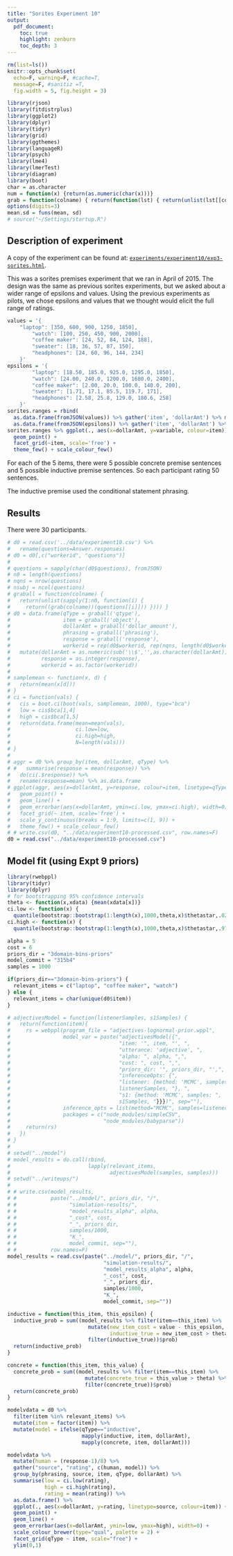 ```yaml
---
title: "Sorites Experiment 10"
output:
  pdf_document:
    toc: true
    highlight: zenburn
    toc_depth: 3
---
```


```r
rm(list=ls())
knitr::opts_chunk$set(
  echo=F, warning=F, #cache=T, 
  message=F, #sanitiz =T, 
  fig.width = 5, fig.height = 3)
```

```r
library(rjson)
library(fitdistrplus)
library(ggplot2)
library(dplyr)
library(tidyr)
library(grid)
library(ggthemes)
library(languageR)
library(psych)
library(lme4)
library(lmerTest)
library(diagram)
library(boot)
char = as.character
num = function(x) {return(as.numeric(char(x)))}
grab = function(colname) { return(function(lst) { return(unlist(lst[[colname]])) }) }
options(digits=3)
mean.sd = funs(mean, sd)
# source("~/Settings/startup.R")
```

## Description of experiment

A copy of the experiment can be found at: [`experiments/experiment10/exp3-sorites.html`](../experiments/experiment10/exp3-sorites.html).

This was a sorites premises experiment that we ran in April of 2015. The design was the same as previous sorites experiments, but we asked about a wider range of epsilons and values. Using the previous experiments as pilots, we chose epsilons and values that we thought would elicit the full range of ratings.

```r
values = '{
  	"laptop": [350, 600, 900, 1250, 1850],
		"watch": [100, 250, 450, 900, 2000],
		"coffee maker": [24, 52, 84, 124, 188],
		"sweater": [18, 36, 57, 87, 150],
		"headphones": [24, 60, 96, 144, 234]
	}'
epsilons = '{
		"laptop": [18.50, 185.0, 925.0, 1295.0, 1850],
		"watch": [24.00, 240.0, 1200.0, 1680.0, 2400],
		"coffee maker": [2.00, 20.0, 100.0, 140.0, 200],
		"sweater": [1.71, 17.1, 85.5, 119.7, 171],
		"headphones": [2.58, 25.8, 129.0, 180.6, 258]
	}'
sorites.ranges = rbind(
  as.data.frame(fromJSON(values)) %>% gather('item', 'dollarAmt') %>% mutate(variable='value'),
  as.data.frame(fromJSON(epsilons)) %>% gather('item', 'dollarAmt') %>% mutate(variable='epsilon') )
sorites.ranges %>% ggplot(., aes(x=dollarAmt, y=variable, colour=item)) +
  geom_point() +
  facet_grid(~item, scale='free') +
  theme_few() + scale_colour_few()
```

For each of the 5 items, there were 5 possible concrete premise sentences and 5 possible inductive premise sentences. So each participant rating 50 sentences.

The inductive premise used the conditional statement phrasing.

## Results

There were 30 participants.

```r
# d0 = read.csv('../data/experiment10.csv') %>%
#   rename(questions=Answer.responses)
# d0 = d0[,c("workerid", "questions")]
# 
# questions = sapply(char(d0$questions), fromJSON)
# n0 = length(questions)
# nqns = nrow(questions)
# nsubj = ncol(questions)
# graball = function(colname) {
#   return(unlist(sapply(1:n0, function(i) {
#     return((grab(colname))(questions[[i]])) }))) }
# d0 = data.frame(qType = graball('qtype'),
#                 item = graball('object'),
#                 dollarAmt = graball('dollar_amount'),
#                 phrasing = graball('phrasing'),
#                 response = graball('response'),
#                 workerid = rep(d0$workerid, rep(nqns, length(d0$workerid)))) %>%
#   mutate(dollarAmt = as.numeric(sub('\\$','',as.character(dollarAmt))),
#          response = as.integer(response),
#          workerid = as.factor(workerid))
# 
# samplemean <- function(x, d) {
#   return(mean(x[d]))
# }
# ci = function(vals) {
#   cis = boot.ci(boot(vals, samplemean, 1000), type="bca")
#   low = cis$bca[1,4]
#   high = cis$bca[1,5]
#   return(data.frame(mean=mean(vals),
#                     ci.low=low,
#                     ci.high=high,
#                     N=length(vals)))
# }
# 
# aggr = d0 %>% group_by(item, dollarAmt, qType) %>%
# #   summarise(response = mean(response)) %>%
#   do(ci(.$response)) %>%
#   rename(response=mean) %>% as.data.frame
# ggplot(aggr, aes(x=dollarAmt, y=response, colour=item, linetype=qType)) +
#   geom_point() +
#   geom_line() +
#   geom_errorbar(aes(x=dollarAmt, ymin=ci.low, ymax=ci.high), width=0) +
#   facet_grid(~ item, scale='free') +
#   scale_y_continuous(breaks = 1:9, limits=c(1, 9)) +
#   theme_few() + scale_colour_few()
# # write.csv(d0, "../data/experiment10-processed.csv", row.names=F)
d0 = read.csv("../data/experiment10-processed.csv")
```

## Model fit (using Expt 9 priors)

```r
library(rwebppl)
library(tidyr)
library(dplyr)
# for bootstrapping 95% confidence intervals
theta <- function(x,xdata) {mean(xdata[x])}
ci.low <- function(x) {
  quantile(bootstrap::bootstrap(1:length(x),1000,theta,x)$thetastar,.025)}
ci.high <- function(x) {
  quantile(bootstrap::bootstrap(1:length(x),1000,theta,x)$thetastar,.975)}
```

```r
alpha = 5
cost = 6
priors_dir = "3domain-bins-priors"
model_commit = "315b4"
samples = 1000

if(priors_dir=="3domain-bins-priors") {
  relevant_items = c("laptop", "coffee maker", "watch")
} else {
  relevant_items = char(unique(d0$item))
}    

# adjectivesModel = function(listenerSamples, s1Samples) {
#   return(function(item){
#     rs = webppl(program_file = "adjectives-lognormal-prior.wppl",
#                 model_var = paste("adjectivesModel({",
#                                   "item: '", item, "', ",
#                                   "utterance: 'adjective', ",
#                                   "alpha: ", alpha, ",",
#                                   "cost: ", cost, ",",
#                                   "priors_dir: '", priors_dir, "',",
#                                   "inferenceOpts: {",
#                                   "listener: {method: 'MCMC', samples: ",
#                                   listenerSamples, "}, ",
#                                   "s1: {method: 'MCMC', samples: ",
#                                   s1Samples, "}}})", sep=""),
#                 inference_opts = list(method="MCMC", samples=listenerSamples),
#                 packages = c("node_modules/simpleCSV",
#                              "node_modules/babyparse"))
#     return(rs)
#   })
# }
# 
# setwd("../model")
# model_results = do.call(rbind,
#                         lapply(relevant_items,
#                                adjectivesModel(samples, samples)))
# setwd("../writeups/")
# 
# # write.csv(model_results,
# #           paste("../model/", priors_dir, "/",
# #                 "simulation-results/",
# #                 "model_results_alpha", alpha,
# #                 "_cost", cost,
# #                 "_", priors_dir,
# #                 samples/1000,
# #                 "K_",
# #                 model_commit, sep=""),
# #           row.names=F)
model_results = read.csv(paste("../model/", priors_dir, "/",
                               "simulation-results/",
                               "model_results_alpha", alpha,
                               "_cost", cost,
                               "_", priors_dir,
                               samples/1000,
                               "K_",
                               model_commit, sep=""))
```

```r
inductive = function(this_item, this_epsilon) {
  inductive_prob = sum((model_results %>% filter(item==this_item) %>%
                          mutate(new_item_cost = value - this_epsilon,
                                 inductive_true = new_item_cost > theta) %>%
                          filter(inductive_true))$prob)
  return(inductive_prob)
}

concrete = function(this_item, this_value) {
  concrete_prob = sum((model_results %>% filter(item==this_item) %>%
                         mutate(concrete_true = this_value > theta) %>%
                         filter(concrete_true))$prob)
  return(concrete_prob)
}
```

```r
modelvdata = d0 %>%
  filter(item %in% relevant_items) %>%
  mutate(item = factor(item)) %>%
  mutate(model = ifelse(qType=="inductive",
                        mapply(inductive, item, dollarAmt),
                        mapply(concrete, item, dollarAmt)))
```

```r
modelvdata %>%
  mutate(human = (response-1)/8) %>%
  gather("source", "rating", c(human, model)) %>%
  group_by(phrasing, source, item, qType, dollarAmt) %>%
  summarise(low = ci.low(rating),
            high = ci.high(rating),
            rating = mean(rating)) %>%
  as.data.frame() %>%
  ggplot(., aes(x=dollarAmt, y=rating, linetype=source, colour=item)) +
  geom_point() +
  geom_line() +
  geom_errorbar(aes(x=dollarAmt, ymin=low, ymax=high), width=0) +
  scale_colour_brewer(type="qual", palette = 2) +
  facet_grid(qType ~ item, scale="free") +
  ylim(0,1)
```


